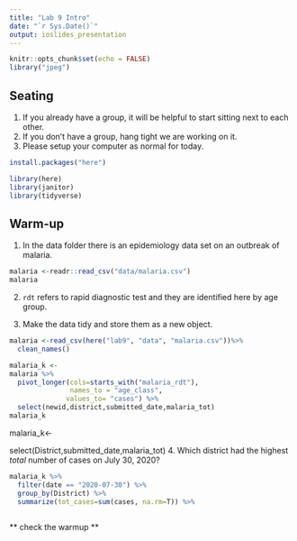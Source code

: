 ```yaml
---
title: "Lab 9 Intro"
date: "`r Sys.Date()`"
output: ioslides_presentation
---
```


```r
knitr::opts_chunk$set(echo = FALSE)
library("jpeg")
```

## Seating
1. If you already have a group, it will be helpful to start sitting next to each other.
2. If you don't have a group, hang tight we are working on it.
3. Please setup your computer as normal for today.

```r
install.packages("here")
```
```r
library(here)
library(janitor)
library(tidyverse)
```

## Warm-up
1. In the data folder there is an epidemiology data set on an outbreak of malaria.
```r
malaria <-readr::read_csv("data/malaria.csv")
malaria
```

2. `rdt` refers to rapid diagnostic test and they are identified here by age group.


3. Make the data tidy and store them as a new object.
```r
malaria <-read_csv(here("lab9", "data", "malaria.csv"))%>% 
  clean_names()

```

```r
malaria_k <-
malaria %>% 
  pivot_longer(cols=starts_with("malaria_rdt"),
               names_to = "age_class",
              values_to= "cases") %>% 
  select(newid,district,submitted_date,malaria_tot)
malaria_k

```
malaria_k<-

select(District,submitted_date,malaria_tot)
4. Which district had the highest *total* number of cases on July 30, 2020?
```r
malaria_k %>% 
  filter(date == "2020-07-30") %>%
  group_by(District) %>% 
  summarize(tot_cases=sum(cases, na.rm=T)) %>% 
  

```


** check the warmup **





